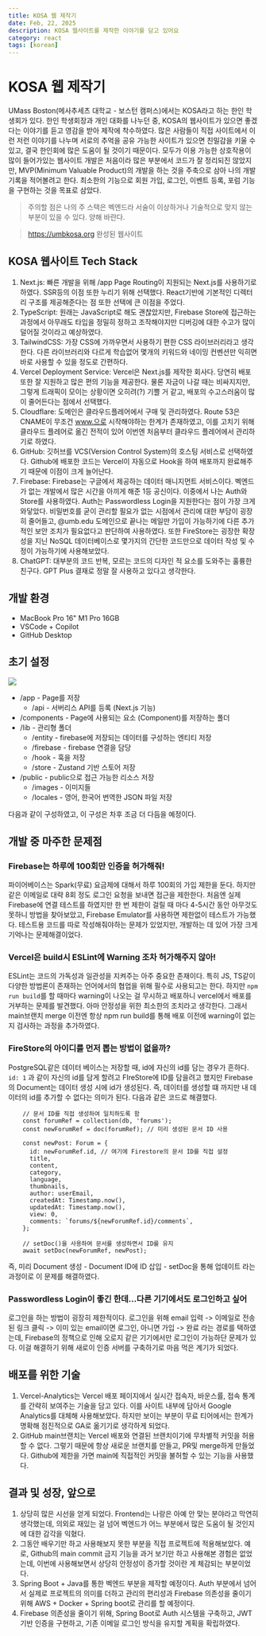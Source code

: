 ```yaml
---
title: KOSA 웹 제작기
date: Feb, 22, 2025
description: KOSA 웹사이트를 제작한 이야기를 담고 있어요
category: react
tags: [korean]
---
```


# KOSA 웹 제작기

UMass Boston(메사추세츠 대학교 - 보스턴 캠퍼스)에서는 KOSA라고 하는 한인 학생회가 있다. 한인 학생회장과 개인 대화를 나누던 중, KOSA의 웹사이트가 있으면 좋겠다는 이야기를 듣고 영감을 받아 제작에 착수하였다. 많은 사람들이 직접 사이트에서 이런 저런 이야기를 나누며 서로의 추억을 공유 가능한 사이트가 있으면 친밀감을 키울 수 있고, 결국 한인회에 많은 도움이 될 것이기 때문이다. 모두가 이용 가능한 상호작용이 많이 들어가있는 웹사이트 개발은 처음이라 많은 부분에서 코드가 잘 정리되진 않았지만, MVP(Minimum Valuable Product)의 개발을 하는 것을 주축으로 삼아 나의 개발 기록을 적어볼려고 한다.
최소한의 기능으로 회원 가입, 로그인, 이벤트 등록, 포럼 기능을 구현하는 것을 목표로 삼았다.

> 주의할 점은 나의 주 스택은 벡엔드라 서술이 이상하거나 기술적으로 맞지 않는 부분이 있을 수 있다. 양해 바란다.

> https://umbkosa.org 완성된 웹사이트

## KOSA 웹사이트 Tech Stack

1. Next.js: 빠른 개발을 위해 /app Page Routing이 지원되는 Next.js를 사용하기로 하였다. SSR등의 이점 또한 누리기 위해 선택했다. React기반에 기본적인 디렉터리 구조를 제공해준다는 점 또한 선택에 큰 이점을 주었다.
2. TypeScript: 원래는 JavaScript로 해도 괜찮았지만, Firebase Store에 접근하는 과정에서 아무래도 타입을 정밀히 정하고 조작해야지만 디버깅에 대한 수고가 많이 덜어질 것이라고 예상하였다.
3. TailwindCSS: 가장 CSS에 가까우면서 사용하기 편한 CSS 라이브러리라고 생각한다. 다른 라이브러리와 다르게 학습없어 몇개의 키워드와 네이밍 컨벤션만 익히면 바로 사용할 수 있을 정도로 간편하다.
4. Vercel Deployment Service: Vercel은 Next.js를 제작한 회사다. 당연히 배포 또한 잘 지원하고 많은 편의 기능을 제공한다. 물론 자금이 나갈 때는 비싸지지만, 그렇게 트래픽이 모이는 상황이면 오히려(?) 기쁠 거 같고, 배포의 수고스러움이 많이 줄어든다는 점에서 선택했다.
5. Cloudflare: 도메인은 클라우드플레어에서 구매 및 관리하였다. Route 53은 CNAME이 무조건 www.으로 시작해야하는 한계가 존재하였고, 이를 고치기 위해 클라우드 플레어로 옮긴 전적이 있어 이번엔 처음부터 클라우드 플레어에서 관리하기로 하였다.
6. GitHub: 깃허브를 VCS(Version Control System)의 호스팅 서비스로 선택하였다. Github에 배포한 코드는 Vercel이 자동으로 Hook을 하여 배포까지 완료해주기 때문에 이점이 크게 늘어난다.
7. Firebase: Firebase는 구글에서 제공하는 데이터 매니지먼트 서비스이다. 벡엔드가 없는 개발에서 많은 시간을 아끼게 해준 1등 공신이다. 이중에서 나는 Auth와 Store를 사용하였다. Auth는 Passwordless Login을 지원한다는 점이 가장 크게 와닿았다. 비밀번호를 굳이 관리할 필요가 없는 시점에서 관리에 대한 부담이 굉장히 줄어들고, @umb.edu 도메인으로 끝나는 메일만 가입이 가능하기에 다른 추가적인 보안 조치가 필요없다고 판단하여 사용하였다. 또한 FireStore는 굉장한 확장성을 지닌 NoSQL 데이터베이스로 몇가지의 간단한 코드만으로 데이터 작성 및 수정이 가능하기에 사용해보았다.
8. ChatGPT: 대부분의 코드 반복, 모르는 코드의 디자인 적 요소를 도와주는 훌륭한 친구다. GPT Plus 결재로 정말 잘 사용하고 있다고 생각한다.

## 개발 환경

- MacBook Pro 16" M1 Pro 16GB
- VSCode + Copilot
- GitHub Desktop

## 초기 설정

![](https://github.com/user-attachments/assets/5161d74f-d419-41e2-afc8-300a73e1f001)

- /app - Page를 저장
  - /api - 서버리스 API를 등록 (Next.js 기능)
- /components - Page에 사용되는 요소 (Component)를 저장하는 폴더
- /lib - 관리형 폴더
  - /entity - firebase에 저장되는 데이터를 구성하는 엔티티 저장
  - /firebase - firebase 연결을 담당
  - /hook - 훅을 저장
  - /store - Zustand 기반 스토어 저장
- /public - public으로 접근 가능한 리소스 저장
  - /images - 이미지들
  - /locales - 영어, 한국어 번역한 JSON 파일 저장

다음과 같이 구성하였고, 이 구성은 차후 조금 더 다듬을 예정이다.

## 개발 중 마주한 문제점

### Firebase는 하루에 100회만 인증을 허가해줘!

파이어베이스는 Spark(무료) 요금제에 대해서 하루 100회의 가입 제한을 둔다. 하지만 같은 이메일로 대략 8회 정도 로그인 요청을 보내면 접근을 제한한다. 처음엔 실제 Firebase에 연결 테스트를 하였지만 한 번 제한이 걸릴 때 마다 4-5시간 동안 아무것도 못하니 방법을 찾아보았고, Firebase Emulator를 사용하면 제한없이 테스트가 가능했다. 테스트용 코드를 따로 작성해줘야하는 문제가 있었지만, 개발하는 데 있어 가장 크게 기억나는 문제해결이었다.

### Vercel은 build시 ESLint에 Warning 조차 허가해주지 않아!

ESLint는 코드의 가독성과 일관성을 지켜주는 아주 중요한 존재이다. 특히 JS, TS같이 다양한 방법론이 존재하는 언어에서의 협업을 위해 필수로 사용되고는 한다. 하지만 `npm run build`를 할 때마다 warning이 나오는 걸 무시하고 배포하니 vercel에서 배포를 거부하는 문제를 발견했다. 아마 안정성을 위한 최소한의 조치라고 생각한다. 그래서 main브랜치 merge 이전엔 항상 npm run build를 통해 배포 이전에 warning이 없는 지 검사하는 과정을 추가하였다.

### FireStore의 아이디를 먼저 뽑는 방법이 없을까?

PostgreSQL같은 데이터 베이스는 저장할 때, id에 자신의 id를 담는 경우가 흔하다. `id: 1` 과 같이 자신의 id를 담게 할려고 FIreStore에 ID를 담을려고 했지만 Firebase의 Document는 데이터 생성 시에 id가 생성된다. 즉, 데이터를 생성할 떄 까지만 내 데이터의 id를 추가할 수 없다는 의미가 된다. 다음과 같은 코드로 해결했다.

```types
    // 문서 ID를 직접 생성하여 일치하도록 함
    const forumRef = collection(db, 'forums');
    const newForumRef = doc(forumRef); // 미리 생성된 문서 ID 사용

    const newPost: Forum = {
      id: newForumRef.id, // 여기에 Firestore의 문서 ID를 직접 설정
      title,
      content,
      category,
      language,
      thumbnails,
      author: userEmail,
      createdAt: Timestamp.now(),
      updatedAt: Timestamp.now(),
      view: 0,
      comments: `forums/${newForumRef.id}/comments`,
    };

    // setDoc()을 사용하여 문서를 생성하면서 ID를 유지
    await setDoc(newForumRef, newPost);
```

즉, 미리 Document 생성 - Document ID에 ID 삽입 - setDoc을 통해 업데이트 라는 과정이로 이 문제를 해결하였다.

### Passwordless Login이 좋긴 한데...다른 기기에서도 로그인하고 싶어

로그인을 하는 방법이 굉장히 제한적이다. 로그인을 위해 email 입력 -> 이메일로 전송된 링크 클릭 -> 이미 있는 email이면 로그인, 아니면 가입 -> 완료 라는 경로를 택하였는데, Firebase의 정책으로 인해 오로지 같은 기기에서만 로그인이 가능하단 문제가 있다. 이걸 해결하기 위해 새로이 인증 서버를 구축하기로 마음 먹은 계기가 되었다.

## 배포를 위한 기술

1. Vercel-Analytics는 Vercel 배포 페이지에서 실시간 접속자, 바운스률, 접속 통계를 간략히 보여주는 기술을 담고 있다. 이를 사이트 내부에 담아서 Google Analytics를 대체해 사용해보았다. 하지만 보이는 부분이 무료 티어에서는 한계가 명확해 점진적으로 GA로 옮기기로 생각하게 되었다.
2. GitHub main브랜치는 Vercel 배포와 연결된 브랜치이기에 무차별적 커밋을 허용할 수 없다. 그렇기 때문에 항상 새로운 브랜치를 만들고, PR및 merge하게 만들었다. Github에 제한을 가면 main에 직접적인 커밋을 불허할 수 있는 기능을 사용했다.

## 결과 및 성장, 앞으로

1. 상당히 많은 시선을 얻게 되었다. Frontend는 나랑은 아예 안 맞는 분야라고 막연히 생각했는데, 의외로 재있는 걸 넘어 벡엔드가 어느 부분에서 많은 도움이 될 것인지에 대한 감각을 익혔다.
2. 그동안 배우기만 하고 사용해보지 못한 부분을 직접 프로젝트에 적용해보았다. 예로, Github의 main commit 금지 기능을 과거 보기만 하고 사용해본 경험은 없었는데, 이번에 사용해보면서 상당히 안정성이 증가할 것이란 게 체감되는 부분이었다.
3. Spring Boot + Java를 통한 벡엔드 부분을 제작할 예정이다. Auth 부분에서 넘어서 실제로 프로젝트의 의미를 더하고 관리의 편리성과 Firebase 의존성을 줄이기 위해 AWS + Docker + Spring boot로 관리를 할 예정이다.
4. Firebase 의존성을 줄이기 위해, Spring Boot로 Auth 시스템을 구축하고, JWT 기반 인증을 구현하고, 기존 이메일 로그인 방식을 유지할 계획을 확립하였다.
